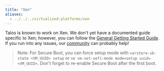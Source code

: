 ```yaml
---
title: "Xen"
aliases: 
  - ../../../virtualized-platforms/xen
---
```


Talos is known to work on Xen.
We don't yet have a documented guide specific to Xen; however, you can follow the [General Getting Started Guide](../../getting-started/getting-started).
If you run into any issues, our [community](https://slack.dev.talos-systems.io/) can probably help!

> Note: For Secure Boot, you can force setup mode with `varstore-sb-state <VM_UUID> setup` or `xe vm-set-uefi-mode mode=setup uuid=<VM_UUID>`.
> Don't forget to re-enable Secure Boot after the first boot.
